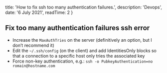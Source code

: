 
  title: 'How to fix ssh too many authentication failures.',
  description: 'Devops',
  date: '6 July 2021',
  readTime: 2
}


## Fix too many authentication failures ssh error

* Increase the `MaxAuthTries` on the server (definitively an option, but I don’t recommend it)
* Edit the `~/.ssh/config` (on the client) and add IdentitiesOnly blocks so that a connection to a specific host only tries the associated key
* Force non-key authentication, e.g.: `ssh -o PubkeyAuthentication=no romain@hostname.com`
